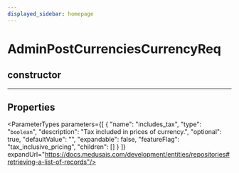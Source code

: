 ```yaml
---
displayed_sidebar: homepage
---
```



# AdminPostCurrenciesCurrencyReq

## constructor

___

## Properties

<ParameterTypes parameters={[
  {
    "name": "includes_tax",
    "type": "`boolean`",
    "description": "Tax included in prices of currency.",
    "optional": true,
    "defaultValue": "",
    "expandable": false,
    "featureFlag": "tax_inclusive_pricing",
    "children": []
  }
]} expandUrl="https://docs.medusajs.com/development/entities/repositories#retrieving-a-list-of-records"/>

